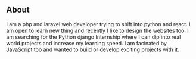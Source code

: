 ## About


I am a php and laravel web developer trying to shift into python and react. I am open to learn new thing and recently I like to design the websites too.
I am searching for the Python django Internship where I can dip into real world projects and increase my learning speed. I am facinated by JavaScript too and wanted to build or develop exciting projects with it. 